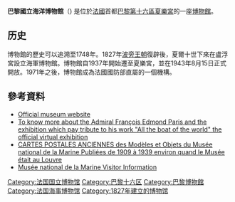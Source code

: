 '''巴黎國立海洋博物館'''（{{lang-fr|Musée national de la Marine}}) 是位於[[法國|法國]]首都[[巴黎|巴黎]][[巴黎第十六區|第十六區]][[夏樂宮|夏樂宮]]的一座[[博物館|博物館]]。

==历史==
博物館的歷史可以追溯至1748年。1827年[[波旁王朝|波旁王朝]]復辟後，夏爾十世下來在盧浮宮設立海軍博物館。博物館自1937年開始遷至夏樂宮，並在1943年8月15日正式開放。1971年之後，博物館成為法國國防部直屬的一個機構。

==參考資料==
* [https://web.archive.org/web/20130101102816/http://www.musee-marine.fr/version_uk.html Official museum website]
* [https://web.archive.org/web/20100323043728/http://www.musee-marine.fr/public/virtuel/touslesbateauxdumonde/index.html To know more about the Admiral François Edmond Paris and the exhibition which pay tribute to his work "All the boat of the world" the official virtual exhibition]
* [http://www.herrero-michel.fr/ CARTES POSTALES ANCIENNES  des Modèles et Objets du Musée national de la Marine Publiées de 1909 à 1939 environ quand le Musée était au Louvre] {{Wayback|url=http://www.herrero-michel.fr/ |date=20210304011249 }}
* [https://archive.is/20130415142038/http://www.parisattractions.org/attractions/musee-de-la-marine-visitor-information Musée national de la Marine Visitor Information]

[[Category:法国国立博物馆|Category:法国国立博物馆]]
[[Category:巴黎十六区|Category:巴黎十六区]]
[[Category:巴黎博物館|Category:巴黎博物館]]
[[Category:法国海事博物馆|Category:法国海事博物馆]]
[[Category:1827年建立的博物馆|Category:1827年建立的博物馆]]